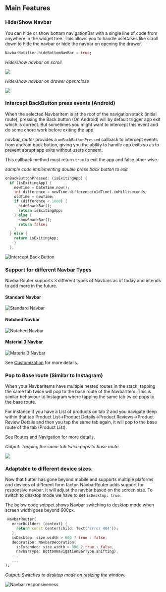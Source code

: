 ## Main Features

### Hide/Show Navbar

You can hide or show bottom navigationBar with a single line of code from anywhere in the widget tree. This allows you to handle useCases like scroll down to hide the navbar or hide the navbar on opening the drawer.

```dart
NavbarNotifier.hideBottomNavBar = true;
```

_Hide/show navbar on scroll_

![](https://miro.medium.com/max/800/1*NaYdY1FfsPFCNBdx3wg_og.gif)

_Hide/show navbar on drawer open/close_

![](https://user-images.githubusercontent.com/31410839/173987446-c8c79bb0-d24c-46c1-bc4a-582508a4e187.gif)

### Intercept BackButton press events (Android)

When the selected NavbarItem is at the root of the navigation stack (initial route), pressing the Back button (On Android) will by default trigger app exit which is correct. But sometimes you might want to intercept this event and do some chore work before exiting the app.

_navbar_router_ provides a `onBackButtonPressed` callback to intercept events from android back button, giving you the ability to handle app exits so as to prevent abrupt app exits without users consent.

This callback method must return `true` to exit the app and false other wise.

_sample code implementing double press back button to exit_

```dart
onBackButtonPressed: (isExitingApp) {
  if (isExitingApp) {
    newTime = DateTime.now();
    int difference = newTime.difference(oldTime).inMilliseconds;
    oldTime = newTime;
    if (difference < 1000) {
      hideSnackBar();
      return isExitingApp;
    } else {
      showSnackBar();
      return false;
    }
  } else {
    return isExitingApp;
    }
  },
```

![Intercept Back Button](assets/intercept-back-button.gif)

### Support for different Navbar Types

NavbarRouter supports 3 different types of Navbars as of today and intends to add more in the future.

#### Standard Navbar

![Standard Navbar](/assets/navbar-type1.gif)

#### Notched Navbar

![Notched Navbar](/assets/navbar-type2.gif)

#### Material 3 Navbar

![Material3 Navbar](/assets/navbar-type3.gif)

See [Customization](/customization) for more details.

### Pop to Base route (Similar to Instagram)

When your NavbarItems have multiple nested routes in the stack, tapping the same tab twice will pop to the base route of the NavbarItem. This is similar behaviour to Instagram where tapping the same tab twice pops to the base route.

For instance if you have a List of products on tab 2 and you navigate deep within that tab
Product List->Product Details->Product Reviews->Product Review Details and then you tap the same tab again, it will pop to the base route of the tab (Product List).

See [Routes and Navigation](/navigation) for more details.

_Output: Tapping the same tab twice pops to base route._

![](https://miro.medium.com/v2/resize:fit:600/1*xNViU_6pUKaP5tsjHcvwEg.gif)

### Adaptable to different device sizes.

Now that flutter has gone beyond mobile and supports multiple plaforms and devices of different form factor. NavbarRouter adds support for responsive navbar. It will adjust the navbar based on the screen size. To switch to desktop mode we have to set `isDesktop: true`.

The below code snippet shows Navbar switching to desktop mode when screen width goes beyond 600px.

```dart
 NavbarRouter(
   errorBuilder: (context) {
     return const Center(child: Text('Error 404'));
   },
   isDesktop: size.width > 600 ? true : false,
   decoration: NavbarDecoration(
     isExtended: size.width > 800 ? true : false,
     navbarType: BottomNavigationBarType.shifting),
   ...
   ...
);
```

_Output: Switches to desktop mode on resizing the window._

![Navbar responsiveness](/assets/responsive.gif)
